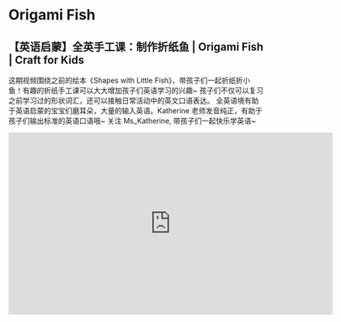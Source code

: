 # Origami Fish

## 【英语启蒙】全英手工课：制作折纸鱼 | Origami Fish | Craft for Kids

这期视频围绕之前的绘本《Shapes with Little Fish》，带孩子们一起折纸折小鱼！有趣的折纸手工课可以大大增加孩子们英语学习的兴趣~ 孩子们不仅可以复习之前学习过的形状词汇，还可以接触日常活动中的英文口语表达。
全英语境有助于英语启蒙的宝宝们磨耳朵，大量的输入英语。Katherine 老师发音纯正，有助于孩子们输出标准的英语口语哦~
关注 Ms_Katherine, 带孩子们一起快乐学英语~

<iframe
  src="https://player.bilibili.com/player.html?bvid=BV1ZP411f741&cid=1&page=1"
  scrolling="no"
  border="0"
  frameborder="no"
  framespacing="0"
  allowfullscreen="true"
  width="640"
  height="360"
></iframe>
